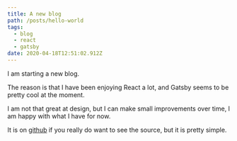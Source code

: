 ```yaml
---
title: A new blog
path: /posts/hello-world
tags:
  - blog
  - react
  - gatsby
date: 2020-04-18T12:51:02.912Z
---
```


I am starting a new blog.

The reason is that I have been enjoying React a lot, and Gatsby seems to be pretty cool at the moment.

I am not that great at design, but I can make small improvements over time, I am happy with what I have for now.

It is on [github](https://github.com/Thorocaine/blog-home) if you really do want to see the source, but it is pretty simple.
